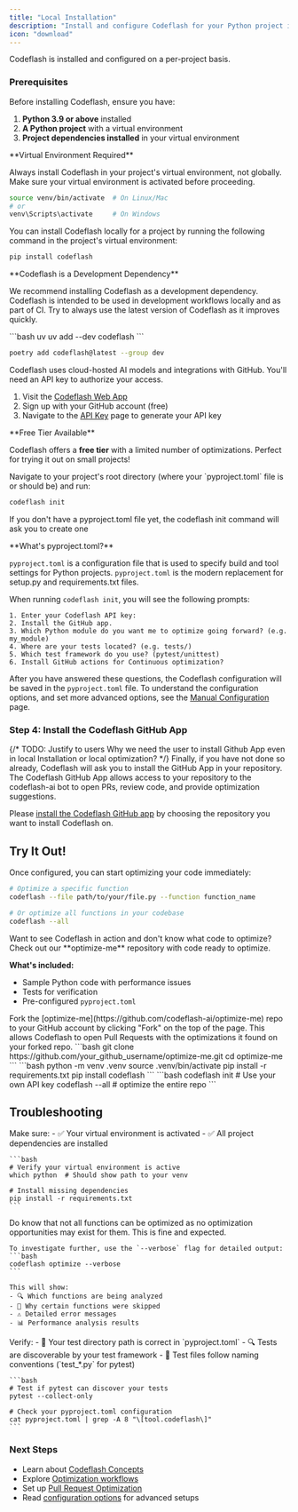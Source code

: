 ```yaml
---
title: "Local Installation"
description: "Install and configure Codeflash for your Python project in minutes"
icon: "download"
---
```


Codeflash is installed and configured on a per-project basis.

### Prerequisites

Before installing Codeflash, ensure you have:

1. **Python 3.9 or above** installed
2. **A Python project** with a virtual environment
3. **Project dependencies installed** in your virtual environment

<Warning>
**Virtual Environment Required**

Always install Codeflash in your project's virtual environment, not globally. Make sure your virtual environment is activated before proceeding.

```bash
source venv/bin/activate  # On Linux/Mac
# or
venv\Scripts\activate     # On Windows
```
</Warning>
<Steps>
<Step title="Install Codeflash">

You can install Codeflash locally for a project by running the following command in the project's virtual environment:
```bash
pip install codeflash
```

<Tip>
**Codeflash is a Development Dependency**

We recommend installing Codeflash as a development dependency.
Codeflash is intended to be used in development workflows locally and as part of CI.
Try to always use the latest version of Codeflash as it improves quickly.

<CodeGroup>
```bash uv
uv add --dev codeflash
```

```bash poetry
poetry add codeflash@latest --group dev
```
</CodeGroup>
</Tip>
</Step>

<Step title="Generate a Codeflash API Key">
Codeflash uses cloud-hosted AI models and integrations with GitHub. You'll need an API key to authorize your access.

1. Visit the [Codeflash Web App](https://app.codeflash.ai/)
2. Sign up with your GitHub account (free)
3. Navigate to the [API Key](https://app.codeflash.ai/app/apikeys) page to generate your API key

<Note>
**Free Tier Available**

Codeflash offers a **free tier** with a limited number of optimizations. Perfect for trying it out on small projects!
</Note>
</Step>

<Step title="Run Automatic Configuration">
Navigate to your project's root directory (where your `pyproject.toml` file is or should be) and run:

```bash
codeflash init
```

If you don't have a pyproject.toml file yet, the codeflash init command will ask you to create one

<Info>
**What's pyproject.toml?**

`pyproject.toml` is a configuration file that is used to specify build and tool settings for Python projects.
`pyproject.toml` is the modern replacement for setup.py and requirements.txt files.
</Info>

When running `codeflash init`, you will see the following prompts:

```text
1. Enter your Codeflash API key:
2. Install the GitHub app.
3. Which Python module do you want me to optimize going forward? (e.g. my_module)
4. Where are your tests located? (e.g. tests/)
5. Which test framework do you use? (pytest/unittest)
6. Install GitHub actions for Continuous optimization?
```
</Step>
</Steps>

After you have answered these questions, the Codeflash configuration will be saved in the `pyproject.toml` file.
To understand the configuration options, and set more advanced options, see the [Manual Configuration](/configuration) page.

### Step 4: Install the Codeflash GitHub App

{/* TODO: Justify to users Why we need the user to install Github App even in local Installation or local optimization? */}
Finally, if you have not done so already, Codeflash will ask you to install the GitHub App in your repository.
The Codeflash GitHub App allows access to your repository to the codeflash-ai bot to open PRs, review code, and provide optimization suggestions.

Please [install the Codeflash GitHub
app](https://github.com/apps/codeflash-ai/installations/select_target) by choosing the repository you want to install
Codeflash on.

## Try It Out!

<Tabs>
<Tab title="Quick Start">
Once configured, you can start optimizing your code immediately:

```bash
# Optimize a specific function
codeflash --file path/to/your/file.py --function function_name

# Or optimize all functions in your codebase
codeflash --all
```

</Tab>

<Tab title="Optimize Example Project">
<Card title="🚀 Try optimizing our example repository" icon="github" href="https://github.com/codeflash-ai/optimize-me">
  Want to see Codeflash in action and don't know what code to optimize? Check out our **optimize-me** repository with code ready to optimize.
  
  **What's included:**
  - Sample Python code with performance issues
  - Tests for verification  
  - Pre-configured `pyproject.toml`
</Card>

<Steps>
  <Step title="Fork the Repository">
    Fork the [optimize-me](https://github.com/codeflash-ai/optimize-me) repo to your GitHub account by clicking "Fork" on the top of the page. This allows Codeflash to open Pull Requests with the optimizations it found on your forked repo.
  </Step>
<Step title="Clone the Forked Repository">
```bash
git clone https://github.com/your_github_username/optimize-me.git
cd optimize-me
```
</Step>

<Step title="Set Up Environment">
```bash
python -m venv .venv
source .venv/bin/activate
pip install -r requirements.txt
pip install codeflash
```
</Step>

<Step title="Run Codeflash">
```bash
codeflash init  # Use your own API key
codeflash --all # optimize the entire repo
```
</Step>
</Steps>
</Tab>
</Tabs>

## Troubleshooting

<AccordionGroup>
  <Accordion title="📦 Module not found errors">
    Make sure:
    - ✅ Your virtual environment is activated
    - ✅ All project dependencies are installed
    
    ```bash
    # Verify your virtual environment is active
    which python  # Should show path to your venv
    
    # Install missing dependencies
    pip install -r requirements.txt
    ```
  </Accordion>

  <Accordion title="🧪 No optimizations found or debugging issues">
    Do know that not all functions can be optimized as no optimization opportunities may exist for them. This is fine and expected.

    To investigate further, use the `--verbose` flag for detailed output:
    ```bash
    codeflash optimize --verbose
    ```
    
    This will show:
    - 🔍 Which functions are being analyzed
    - 🚫 Why certain functions were skipped
    - ⚠️ Detailed error messages
    - 📊 Performance analysis results

  </Accordion>

  <Accordion title="🔍 No tests found errors">
    Verify:
    - 📁 Your test directory path is correct in `pyproject.toml`
    - 🔍 Tests are discoverable by your test framework
    - 📝 Test files follow naming conventions (`test_*.py` for pytest)
    
    ```bash
    # Test if pytest can discover your tests
    pytest --collect-only
    
    # Check your pyproject.toml configuration
    cat pyproject.toml | grep -A 8 "\[tool.codeflash\]"
    ```
  </Accordion>
</AccordionGroup>


### Next Steps

- Learn about [Codeflash Concepts](/codeflash-concepts/how-codeflash-works)
- Explore [Optimization workflows](/optimizing-with-codeflash/one-function)
- Set up [Pull Request Optimization](/optimizing-with-codeflash/codeflash-github-actions)
- Read [configuration options](/configuration) for advanced setups
